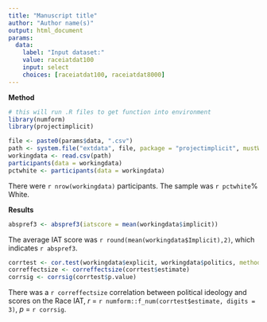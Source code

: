 ```yaml
---
title: "Manuscript title"
author: "Author name(s)"
output: html_document
params:
  data: 
    label: "Input dataset:"
    value: raceiatdat100
    input: select
    choices: [raceiatdat100, raceiatdat8000]
---
```


**Method**

```r

# this will run .R files to get function into environment
library(numform)
library(projectimplicit)
```

```r

file <- paste0(params$data, ".csv")
path <- system.file("extdata", file, package = "projectimplicit", mustWork = T)
workingdata <- read.csv(path)
participants(data = workingdata)
pctwhite <- participants(data = workingdata)
```

There were `r nrow(workingdata)` participants. 
The sample was `r pctwhite`% White.

**Results**

```r
abspref3 <- abspref3(iatscore = mean(workingdata$implicit))
```

The average IAT score was `r round(mean(workingdata$Implicit),2)`, which indicates `r abspref3`.

```r
corrtest <- cor.test(workingdata$explicit, workingdata$politics, method = "pearson", use = "complete.obs")
correffectsize <- correffectsize(corrtest$estimate)
corrsig <- corrsig(corrtest$p.value)
```

There was a  `r correffectsize` correlation between political ideology and scores on the Race IAT, *r* = `r numform::f_num(corrtest$estimate, digits = 3)`, *p* = `r corrsig`.
